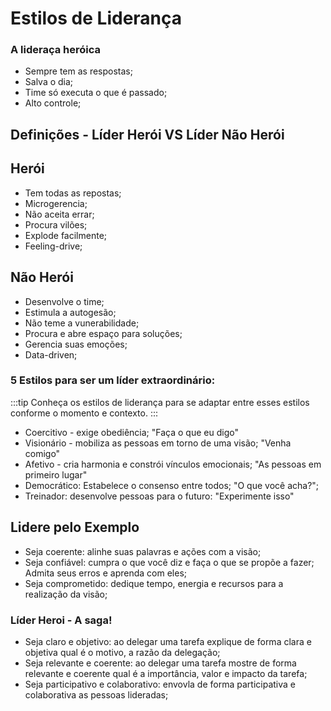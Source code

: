 # Estilos de Liderança

### A lideraça heróica

- Sempre tem as respostas;
- Salva o dia;
- Time só executa o que é passado;
- Alto controle;


## Definições - Líder Herói VS Líder Não Herói

## Herói

- Tem todas as repostas;
- Microgerencia;
- Não aceita errar;
- Procura vilões;
- Explode facilmente;
- Feeling-drive;

## Não Herói

- Desenvolve o time;
- Estimula a autogesão;
- Não teme a vunerabilidade;
- Procura e abre espaço para soluções;
- Gerencia suas emoções;
- Data-driven;

### 5 Estilos para ser um líder extraordinário:

:::tip
Conheça os estilos de liderança para se adaptar entre esses estilos conforme o momento e contexto.
:::

- Coercitivo - exige obediência; "Faça o que eu digo"
- Visionário - mobiliza as pessoas em torno de uma visão; "Venha comigo"
- Afetivo - cria harmonia e constrói vínculos emocionais; "As pessoas em primeiro lugar"
- Democrático: Estabelece o consenso entre todos; "O que você acha?";
- Treinador: desenvolve pessoas para o futuro: "Experimente isso"


## Lidere pelo Exemplo

- Seja coerente: alinhe suas palavras e ações com a visão;
- Seja confiável: cumpra o que você diz e faça o que se propõe a fazer; Admita seus erros e aprenda com eles;
- Seja comprometido: dedique tempo, energia e recursos para a realização da visão;

### Líder Heroi - A saga!

- Seja claro e objetivo: ao delegar uma tarefa explique de forma clara e objetiva qual é o motivo, a razão da delegação;
- Seja relevante e coerente: ao delegar uma tarefa mostre de forma relevante e coerente qual é a importância, valor e impacto da tarefa;
- Seja participativo e colaborativo: envovla de forma participativa e colaborativa as pessoas lideradas;

